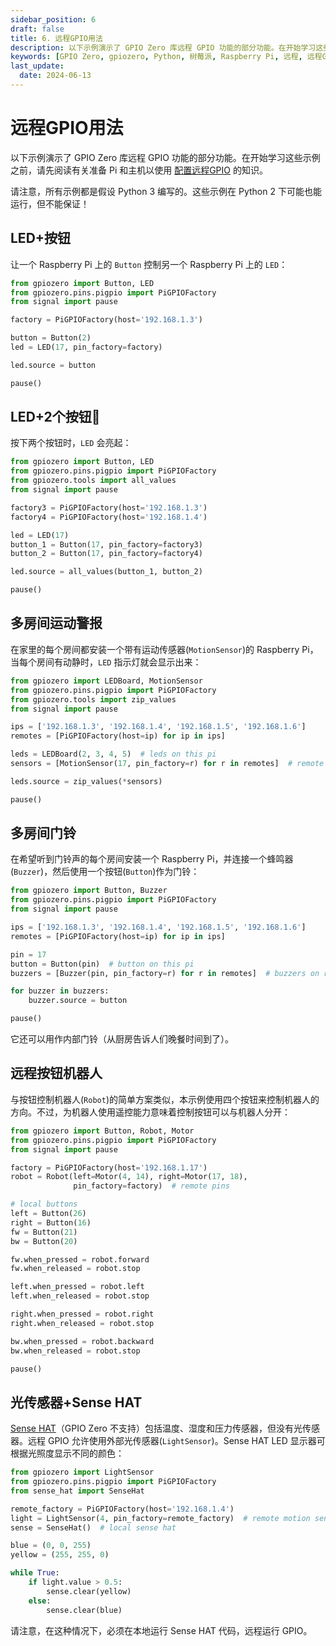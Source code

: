 ```yaml
---
sidebar_position: 6
draft: false
title: 6. 远程GPIO用法
description: 以下示例演示了 GPIO Zero 库远程 GPIO 功能的部分功能。在开始学习这些示例之前，请先阅读有关准备 Pi 和主机以使用配置远程GPIO的知识。
keywords: [GPIO Zero, gpiozero, Python, 树莓派, Raspberry Pi, 远程, 远程GPIO, rgpio, pigpio]
last_update: 
  date: 2024-06-13
---
```


# 远程GPIO用法

以下示例演示了 GPIO Zero 库远程 GPIO 功能的部分功能。在开始学习这些示例之前，请先阅读有关准备 Pi 和主机以使用 [配置远程GPIO](./remote-gpio.mdx) 的知识。

请注意，所有示例都是假设 Python 3 编写的。这些示例在 Python 2 下可能也能运行，但不能保证！

## LED+按钮
让一个 Raspberry Pi 上的 `Button` 控制另一个 Raspberry Pi 上的 `LED`：

```py
from gpiozero import Button, LED
from gpiozero.pins.pigpio import PiGPIOFactory
from signal import pause

factory = PiGPIOFactory(host='192.168.1.3')

button = Button(2)
led = LED(17, pin_factory=factory)

led.source = button

pause()
```

## LED+2个按钮

按下两个按钮时，`LED` 会亮起：

```py
from gpiozero import Button, LED
from gpiozero.pins.pigpio import PiGPIOFactory
from gpiozero.tools import all_values
from signal import pause

factory3 = PiGPIOFactory(host='192.168.1.3')
factory4 = PiGPIOFactory(host='192.168.1.4')

led = LED(17)
button_1 = Button(17, pin_factory=factory3)
button_2 = Button(17, pin_factory=factory4)

led.source = all_values(button_1, button_2)

pause()
```

## 多房间运动警报

在家里的每个房间都安装一个带有运动传感器(`MotionSensor`)的 Raspberry Pi，当每个房间有动静时，`LED` 指示灯就会显示出来：

```py
from gpiozero import LEDBoard, MotionSensor
from gpiozero.pins.pigpio import PiGPIOFactory
from gpiozero.tools import zip_values
from signal import pause

ips = ['192.168.1.3', '192.168.1.4', '192.168.1.5', '192.168.1.6']
remotes = [PiGPIOFactory(host=ip) for ip in ips]

leds = LEDBoard(2, 3, 4, 5)  # leds on this pi
sensors = [MotionSensor(17, pin_factory=r) for r in remotes]  # remote sensors

leds.source = zip_values(*sensors)

pause()
```

## 多房间门铃

在希望听到门铃声的每个房间安装一个 Raspberry Pi，并连接一个蜂鸣器(`Buzzer`)，然后使用一个按钮(`Button`)作为门铃：

```py
from gpiozero import Button, Buzzer
from gpiozero.pins.pigpio import PiGPIOFactory
from signal import pause

ips = ['192.168.1.3', '192.168.1.4', '192.168.1.5', '192.168.1.6']
remotes = [PiGPIOFactory(host=ip) for ip in ips]

pin = 17
button = Button(pin)  # button on this pi
buzzers = [Buzzer(pin, pin_factory=r) for r in remotes]  # buzzers on remote pins

for buzzer in buzzers:
    buzzer.source = button

pause()
```

它还可以用作内部门铃（从厨房告诉人们晚餐时间到了）。

## 远程按钮机器人

与按钮控制机器人(`Robot`)的简单方案类似，本示例使用四个按钮来控制机器人的方向。不过，为机器人使用遥控能力意味着控制按钮可以与机器人分开：

```py
from gpiozero import Button, Robot, Motor
from gpiozero.pins.pigpio import PiGPIOFactory
from signal import pause

factory = PiGPIOFactory(host='192.168.1.17')
robot = Robot(left=Motor(4, 14), right=Motor(17, 18),
              pin_factory=factory)  # remote pins

# local buttons
left = Button(26)
right = Button(16)
fw = Button(21)
bw = Button(20)

fw.when_pressed = robot.forward
fw.when_released = robot.stop

left.when_pressed = robot.left
left.when_released = robot.stop

right.when_pressed = robot.right
right.when_released = robot.stop

bw.when_pressed = robot.backward
bw.when_released = robot.stop

pause()
```

## 光传感器+Sense HAT

[Sense HAT](../docs/accessories/sense-hat)（GPIO Zero 不支持）包括温度、湿度和压力传感器，但没有光传感器。远程 GPIO 允许使用外部光传感器(`LightSensor`)。Sense HAT LED 显示器可根据光照度显示不同的颜色：

```py
from gpiozero import LightSensor
from gpiozero.pins.pigpio import PiGPIOFactory
from sense_hat import SenseHat

remote_factory = PiGPIOFactory(host='192.168.1.4')
light = LightSensor(4, pin_factory=remote_factory)  # remote motion sensor
sense = SenseHat()  # local sense hat

blue = (0, 0, 255)
yellow = (255, 255, 0)

while True:
    if light.value > 0.5:
        sense.clear(yellow)
    else:
        sense.clear(blue)
```

请注意，在这种情况下，必须在本地运行 Sense HAT 代码，远程运行 GPIO。

<Normal />